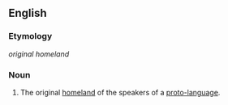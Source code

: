 ==English==

===Etymology===
{{G.}} ''original homeland''

===Noun===
{{wikipedia}}
{{en-noun}}

# The original [[homeland]] of the speakers of a [[proto-language]].